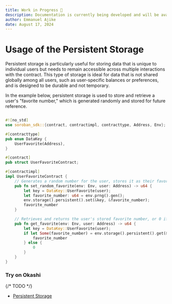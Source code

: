 ```yaml
---
title: Work in Progress 🚧
description: Documentation is currently being developed and will be available soon.
author: Emmanuel Ajike
date: August 17, 2024
---
```


# Usage of the Persistent Storage

Persistent storage is particularly useful for storing data that is unique to individual
users but needs to remain accessible across multiple interactions with the contract.
This type of storage is ideal for data that is not shared globally among all users,
such as user-specific balances or preferences, and is designed to be durable and not temporary.

In the example below, persistent storage is used to store and retrieve a
user's "favorite number," which is generated randomly and stored for future reference.

```rust copy

#![no_std]
use soroban_sdk::{contract, contractimpl, contracttype, Address, Env};

#[contracttype]
pub enum DataKey {
    UserFavorite(Address),
}

#[contract]
pub struct UserFavoriteContract;

#[contractimpl]
impl UserFavoriteContract {
    // Generates a random number for the user, stores it as their favorite, and returns it
    pub fn set_random_favorite(env: Env, user: Address) -> u64 {
        let key = DataKey::UserFavorite(user);
        let favorite_number: u64 = env.prng().gen();
        env.storage().persistent().set(&key, &favorite_number);
        favorite_number
    }

    // Retrieves and returns the user's stored favorite number, or 0 if not set
    pub fn get_favorite(env: Env, user: Address) -> u64 {
        let key = DataKey::UserFavorite(user);
        if let Some(favorite_number) = env.storage().persistent().get(&key) {
            favorite_number
        } else {
            0
        }
    }
}

```

### Try on Okashi

{/* TODO */}

- [Persistent Storage]()
